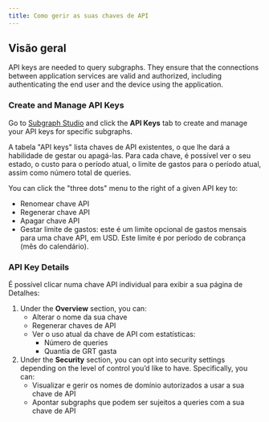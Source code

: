 ```yaml
---
title: Como gerir as suas chaves de API
---
```


## Visão geral

API keys are needed to query subgraphs. They ensure that the connections between application services are valid and authorized, including authenticating the end user and the device using the application.

### Create and Manage API Keys

Go to [Subgraph Studio](https://thegraph.com/studio/) and click the **API Keys** tab to create and manage your API keys for specific subgraphs.

A tabela "API keys" lista chaves de API existentes, o que lhe dará a habilidade de gestar ou apagá-las. Para cada chave, é possível ver o seu estado, o custo para o período atual, o limite de gastos para o período atual, assim como número total de queries.

You can click the "three dots" menu to the right of a given API key to:

- Renomear chave API
- Regenerar chave API
- Apagar chave API
- Gestar limite de gastos: este é um limite opcional de gastos mensais para uma chave API, em USD. Este limite é por período de cobrança (mês do calendário).

### API Key Details

É possível clicar numa chave API individual para exibir a sua página de Detalhes:

1. Under the **Overview** section, you can:
   - Alterar o nome da sua chave
   - Regenerar chaves de API
   - Ver o uso atual da chave de API com estatísticas:
     - Número de queries
     - Quantia de GRT gasta
2. Under the **Security** section, you can opt into security settings depending on the level of control you’d like to have. Specifically, you can:
   - Visualizar e gerir os nomes de domínio autorizados a usar a sua chave de API
   - Apontar subgraphs que podem ser sujeitos a queries com a sua chave de API
